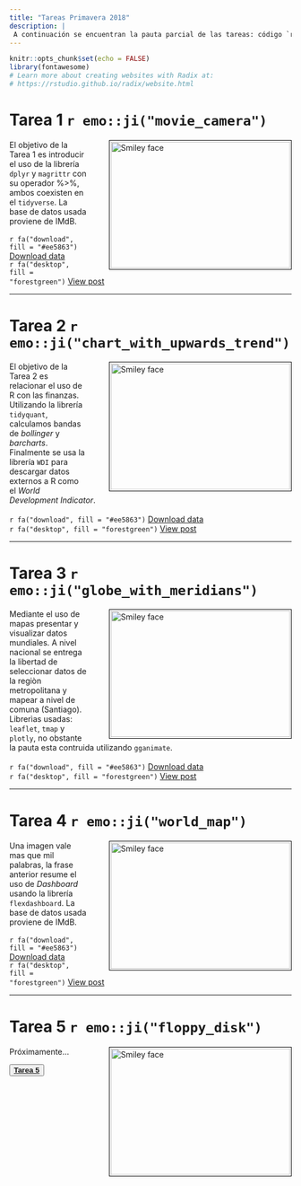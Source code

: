 ```yaml
---
title: "Tareas Primavera 2018"
description: |
 A continuación se encuentran la pauta parcial de las tareas: código `r emo::ji("heavy_plus_sign")` enunciado. El código de la página en Redix como el R Markdown se encuentran en un repositorio en `r emo::ji("heart")` [**Github**](https://github.com/GaboCg) `r emo::ji("heart")`. 
---
```


```r
knitr::opts_chunk$set(echo = FALSE)
library(fontawesome)
# Learn more about creating websites with Radix at:
# https://rstudio.github.io/radix/website.html

```

# Tarea 1 `r emo::ji("movie_camera")`

<p>
<img src="images/images_hw1.png" alt="Smiley face" style="float: right; width:320px; height:225px; margin-bottom: 0px 10px;
margin-left: 40px ; border: solid black 1px; padding: 2px">
El objetivo de la Tarea 1 es introducir el uso de la librería `dplyr` y `magrittr` con su operador %>%, ambos coexisten en el `tidyverse`. La base de datos usada proviene de IMdB.
<br>
</br>
`r fa("download", fill = "#ee5863")` 
[Download data](homework/2018/spring/hw1/datasets/datasets.zip)
</br>
`r fa("desktop", fill = "forestgreen")` 
[View post](homework/2018/spring/hw1/hws1.html)

</p>
---

# Tarea 2 `r emo::ji("chart_with_upwards_trend")`

<p>
<img src="images/images_hw2.png" alt="Smiley face" style="float: right; width:320px; height:225px; margin-bottom: 0px 10px;
margin-left: 40px ; border: solid black 1px; padding: 2px">
El objetivo de la Tarea 2 es relacionar el uso  de R con las finanzas. Utilizando la librería `tidyquant`, calculamos bandas de *bollinger* y *barcharts*. Finalmente se usa la librería `WDI` para descargar datos externos a R como el *World Development Indicator*. </br>
</br>
`r fa("download", fill = "#ee5863")` 
[Download data](homework/2018/spring/hw1/datasets)
</br>
`r fa("desktop", fill = "forestgreen")` 
[View post](homework/2018/spring/hw2/hws2.html)

</p>

---

# Tarea 3 `r emo::ji("globe_with_meridians")`

<p>
<img src="images/images_hw3.png" alt="Smiley face" style="float: right; width:320px; height:225px; margin-bottom: 0px 10px;
margin-left: 40px ; border: solid black 1px; padding: 2px">
Mediante el uso de mapas presentar y visualizar datos mundiales. A nivel nacional se entrega la libertad de seleccionar datos de la regiòn metropolitana y mapear a nivel de comuna (Santiago). Librerìas usadas: `leaflet`, `tmap` y `plotly`, no obstante la pauta esta contruida utilizando `gganimate`.
</br>
</br>
`r fa("download", fill = "#ee5863")` 
[Download data](homework/2018/spring/hw3/datasets/datasets.zip)
</br>
`r fa("desktop", fill = "forestgreen")` 
[View post](homework/2018/spring/hw3/hws3.html)

</p>

---

# Tarea 4 `r emo::ji("world_map")`

<p>
<img src="images/images_hw4.png" alt="Smiley face" style="float: right; width:320px; height:225px; margin-bottom: 0px 10px;
margin-left: 40px ; border: solid black 1px; padding: 2px">
Una imagen vale mas que mil palabras, la frase anterior resume el uso de *Dashboard* usando la librería `flexdashboard`. 
La base de datos usada proviene de IMdB.
</br>
</br>
`r fa("download", fill = "#ee5863")` 
[Download data](homework/2018/spring/hw4/datasets/datasets.zip)
</br>
`r fa("desktop", fill = "forestgreen")` 
[View post](homework/2018/spring/hw4/hws4.html)

</p>


---

# Tarea 5 `r emo::ji("floppy_disk")`

<p>
<img src="images/images_hw5.png" alt="Smiley face" style="float: right; width:320px; height:225px; margin-bottom: 0px 10px;
margin-left: 40px ; border: solid black 1px; padding: 2px">
Próximamente...

<button class="button" onclick="myFunction()"> 
[**Tarea 5**](homework/2018/spring/hw5/hws5.html)
</button>

</p>


